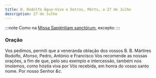 ```yaml
---
title: B. Rodolfo Água-Viva e Outros, Márts, a 27 de Julho
description: 27 de Julho
---
```


:::note
Como na [Missa Sapiéntiam sanctórum](/missal/comum/7muitosmartires2), excepto:
:::

### Oração

Vos pedimos, permiti que a veneranda oblação dos vossos B. B. Mártires
Rodolfo, Afonso, Pedro, António e Francisco Vos recomende as nossas
orações, a fim de que, pelo seu exemplo e intercessão, também nos
imolemos, como hóstia viva por Vós recebida, em honra do vosso santo nome.
Por nosso Senhor <em>&c.</em>
